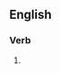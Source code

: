 ==English==

===Verb===
{{head|en|verb form}}

# {{present participle of|commonize|lang=en|nocat=1}}